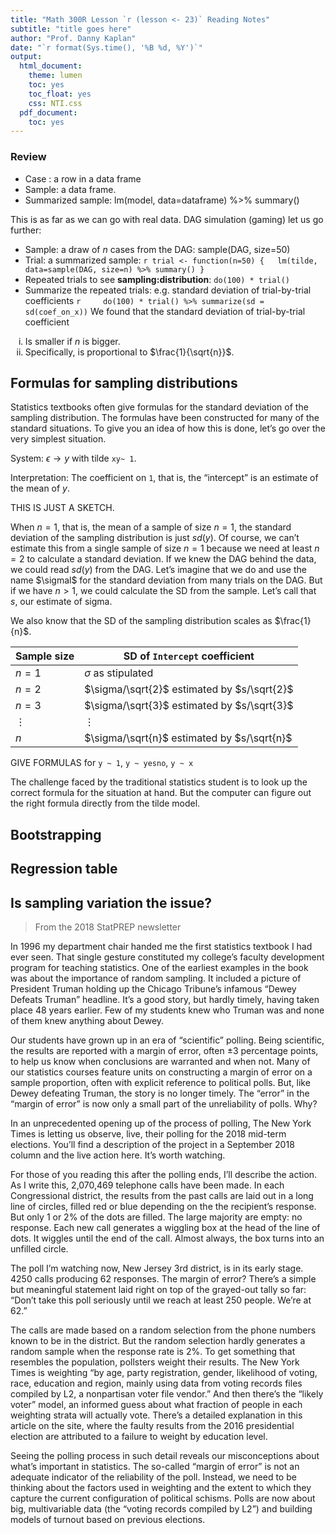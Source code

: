 ```yaml
---
title: "Math 300R Lesson `r (lesson <- 23)` Reading Notes"
subtitle: "title goes here"
author: "Prof. Danny Kaplan"
date: "`r format(Sys.time(), '%B %d, %Y')`"
output:
  html_document:
    theme: lumen
    toc: yes
    toc_float: yes
    css: NTI.css
  pdf_document:
    toc: yes
---
```


### Review 

- Case : a row in a data frame
- Sample: a data frame.
- Summarized sample: lm(model, data=dataframe) %>% summary()

This is as far as we can go with real data. DAG simulation (gaming) let us go further:

- Sample: a draw of $n$ cases from the DAG: sample(DAG, size=50) 
- Trial: a summarized sample: 
    ```r
trial <- function(n=50) {
  lm(tilde, data=sample(DAG, size=n) %>% summary()
}
    ```
- Repeated trials to see **sampling:distribution**: `do(100) * trial()`
- Summarize the repeated trials: e.g. standard deviation of trial-by-trial coefficients
    ```r
    do(100) * trial() %>% summarize(sd = sd(coef_on_x))
    ```
We found that the standard deviation of trial-by-trial coefficient

i. Is smaller if $n$ is bigger.
ii. Specifically, is proportional to $\frac{1}{\sqrt{n}}$.

::: {.callout-note icon=false}
## Formulas for sampling distributions

Statistics textbooks often give formulas for the standard deviation of the sampling distribution. The formulas have been constructed for many of the standard situations. To give you an idea of how this is done, let's go over the very simplest situation.

System: $\epsilon \longrightarrow y$ with tilde `xy~ 1`.

Interpretation: The coefficient on `1`, that is, the "intercept" is an estimate of the mean of $y$.

THIS IS JUST A SKETCH.

When $n=1$, that is, the mean of a sample of size $n=1$, the standard deviation of the sampling distribution is just $sd(y)$. Of course, we can't estimate this from a single sample of size $n=1$ because we need at least $n=2$ to calculate a standard deviation. If we knew the DAG behind the data, we could read $sd(y)$ from the DAG. Let's imagine that we do and use the name $\sigmal$ for the standard deviation from many trials on the DAG. But if we have $n > 1$, we could calculate the SD from the sample. Let's call that $s$, our estimate of sigma.

We also know that the SD of the sampling distribution scales as $\frac{1}{n}$.

Sample size | SD of `Intercept` coefficient
------------|------------------------------
$n=1$       | $\sigma$ as stipulated
$n=2$       | $\sigma/\sqrt{2}$ estimated by $s/\sqrt{2}$
$n=3$       | $\sigma/\sqrt{3}$ estimated by $s/\sqrt{3}$
$\vdots$    | $\vdots$
$n$         | $\sigma/\sqrt{n}$ estimated by $s/\sqrt{n}$

GIVE FORMULAS for `y ~ 1`, `y ~ yesno`, `y ~ x`

The challenge faced by the traditional statistics student is to look up the correct formula for the situation at hand. But the computer can figure out the right formula directly from the tilde model. 
:::

## Bootstrapping



## Regression table


## Is sampling variation the issue?

> From the 2018 StatPREP newsletter

In 1996 my department chair handed me the first statistics textbook I had ever seen. That single gesture constituted my college's faculty development program for teaching statistics. One of the earliest examples in the book was about the importance of random sampling. It included a picture of President Truman holding up the Chicago Tribune's infamous "Dewey Defeats Truman" headline. It's a good story, but hardly timely, having taken place 48 years earlier. Few of my students knew who Truman was and none of them knew anything about Dewey.

Our students have grown up in an era of "scientific" polling. Being scientific, the results are reported with a margin of error, often ±3 percentage points, to help us know when conclusions are warranted and when not. Many of our statistics courses feature units on constructing a margin of error on a sample proportion, often with explicit reference to political polls. But, like Dewey defeating Truman, the story is no longer timely. The "error" in the "margin of error" is now only a small part of the unreliability of polls. Why?

In an unprecedented opening up of the process of polling, The New York Times is letting us observe, live, their polling for the 2018 mid-term elections. You'll find a description of the project in a September 2018 column and the live action here. It's worth watching.

For those of you reading this after the polling ends, I'll describe the action. As I write this, 2,070,469 telephone calls have been made. In each Congressional district, the results from the past calls are laid out in a long line of circles, filled red or blue depending on the the recipient's response. But only 1 or 2% of the dots are filled. The large majority are empty: no response. Each new call generates a wiggling box at the head of the line of dots. It wiggles until the end of the call. Almost always, the box turns into an unfilled circle.

The poll I'm watching now, New Jersey 3rd district, is in its early stage. 4250 calls producing 62 responses. The margin of error? There's a simple but meaningful statement laid right on top of the grayed-out tally so far: "Don’t take this poll seriously until we reach at least 250 people. We’re at 62."

The calls are made based on a random selection from the phone numbers known to be in the district. But the random selection hardly generates a random sample when the response rate is 2%. To get something that resembles the population, pollsters weight their results. The New York Times is weighting "by age, party registration, gender, likelihood of voting, race, education and region, mainly using data from voting records files compiled by L2, a nonpartisan voter file vendor." And then there's the "likely voter" model, an informed guess about what fraction of people in each weighting strata will actually vote. There's a detailed explanation in this article on the site, where the faulty results from the 2016 presidential election are attributed to a failure to weight by education level.

Seeing the polling process in such detail reveals our misconceptions about what's important in statistics. The so-called "margin of error" is not an adequate indicator of the reliability of the poll. Instead, we need to be thinking about the factors used in weighting and the extent to which they capture the current configuration of political schisms. Polls are now about big, multivariable data (the "voting records compiled by L2") and building models of turnout based on previous elections.

